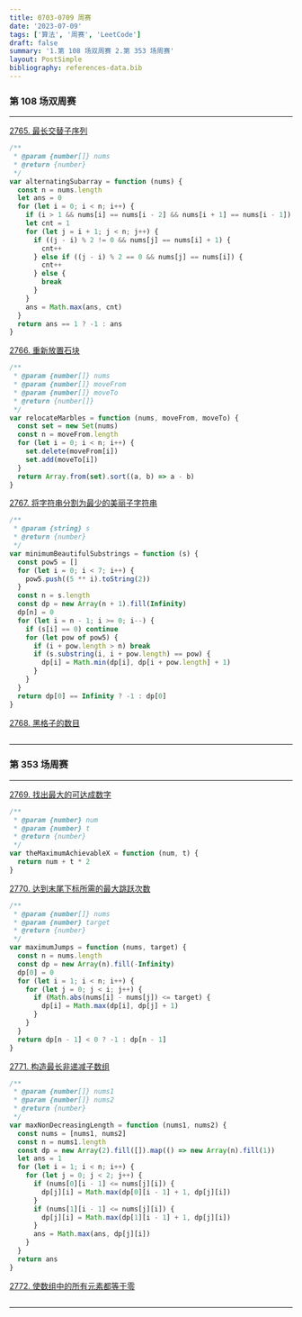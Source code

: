 ```yaml
---
title: 0703-0709 周赛
date: '2023-07-09'
tags: ['算法', '周赛', 'LeetCode']
draft: false
summary: '1.第 108 场双周赛 2.第 353 场周赛'
layout: PostSimple
bibliography: references-data.bib
---
```


### 第 108 场双周赛

---

[2765. 最长交替子序列](https://leetcode.cn/problems/longest-alternating-subarray/)

```js
/**
 * @param {number[]} nums
 * @return {number}
 */
var alternatingSubarray = function (nums) {
  const n = nums.length
  let ans = 0
  for (let i = 0; i < n; i++) {
    if (i > 1 && nums[i] == nums[i - 2] && nums[i + 1] == nums[i - 1]) continue
    let cnt = 1
    for (let j = i + 1; j < n; j++) {
      if ((j - i) % 2 != 0 && nums[j] == nums[i] + 1) {
        cnt++
      } else if ((j - i) % 2 == 0 && nums[j] == nums[i]) {
        cnt++
      } else {
        break
      }
    }
    ans = Math.max(ans, cnt)
  }
  return ans == 1 ? -1 : ans
}
```

[2766. 重新放置石块](https://leetcode.cn/problems/relocate-marbles/)

```js
/**
 * @param {number[]} nums
 * @param {number[]} moveFrom
 * @param {number[]} moveTo
 * @return {number[]}
 */
var relocateMarbles = function (nums, moveFrom, moveTo) {
  const set = new Set(nums)
  const n = moveFrom.length
  for (let i = 0; i < n; i++) {
    set.delete(moveFrom[i])
    set.add(moveTo[i])
  }
  return Array.from(set).sort((a, b) => a - b)
}
```

[2767. 将字符串分割为最少的美丽子字符串](https://leetcode.cn/problems/partition-string-into-minimum-beautiful-substrings/)

```js
/**
 * @param {string} s
 * @return {number}
 */
var minimumBeautifulSubstrings = function (s) {
  const pow5 = []
  for (let i = 0; i < 7; i++) {
    pow5.push((5 ** i).toString(2))
  }
  const n = s.length
  const dp = new Array(n + 1).fill(Infinity)
  dp[n] = 0
  for (let i = n - 1; i >= 0; i--) {
    if (s[i] == 0) continue
    for (let pow of pow5) {
      if (i + pow.length > n) break
      if (s.substring(i, i + pow.length) == pow) {
        dp[i] = Math.min(dp[i], dp[i + pow.length] + 1)
      }
    }
  }
  return dp[0] == Infinity ? -1 : dp[0]
}
```

[2768. 黑格子的数目](https://leetcode.cn/problems/number-of-black-blocks/)

```js

```

---

### 第 353 场周赛

---

[2769. 找出最大的可达成数字](https://leetcode.cn/problems/find-the-maximum-achievable-number/)

```js
/**
 * @param {number} num
 * @param {number} t
 * @return {number}
 */
var theMaximumAchievableX = function (num, t) {
  return num + t * 2
}
```

[2770. 达到末尾下标所需的最大跳跃次数](https://leetcode.cn/problems/maximum-number-of-jumps-to-reach-the-last-index/)

```js
/**
 * @param {number[]} nums
 * @param {number} target
 * @return {number}
 */
var maximumJumps = function (nums, target) {
  const n = nums.length
  const dp = new Array(n).fill(-Infinity)
  dp[0] = 0
  for (let i = 1; i < n; i++) {
    for (let j = 0; j < i; j++) {
      if (Math.abs(nums[i] - nums[j]) <= target) {
        dp[i] = Math.max(dp[i], dp[j] + 1)
      }
    }
  }
  return dp[n - 1] < 0 ? -1 : dp[n - 1]
}
```

[2771. 构造最长非递减子数组](https://leetcode.cn/problems/longest-non-decreasing-subarray-from-two-arrays/)

```js
/**
 * @param {number[]} nums1
 * @param {number[]} nums2
 * @return {number}
 */
var maxNonDecreasingLength = function (nums1, nums2) {
  const nums = [nums1, nums2]
  const n = nums1.length
  const dp = new Array(2).fill([]).map(() => new Array(n).fill(1))
  let ans = 1
  for (let i = 1; i < n; i++) {
    for (let j = 0; j < 2; j++) {
      if (nums[0][i - 1] <= nums[j][i]) {
        dp[j][i] = Math.max(dp[0][i - 1] + 1, dp[j][i])
      }
      if (nums[1][i - 1] <= nums[j][i]) {
        dp[j][i] = Math.max(dp[1][i - 1] + 1, dp[j][i])
      }
      ans = Math.max(ans, dp[j][i])
    }
  }
  return ans
}
```

[2772. 使数组中的所有元素都等于零](https://leetcode.cn/problems/apply-operations-to-make-all-array-elements-equal-to-zero/)

```js

```

---
